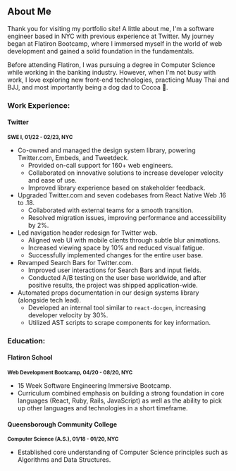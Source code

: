 ## About Me

Thank you for visiting my portfolio site! A little about me, I'm a software engineer based in NYC with previous experience at Twitter. My journey began at Flatiron Bootcamp, where I immersed myself in the world of web development and gained a solid foundation in the fundamentals.

Before attending Flatiron, I was pursuing a degree in Computer Science while working in the banking industry. However, when I'm not busy with work, I love exploring new front-end technologies, practicing Muay Thai and BJJ, and most importantly being a dog dad to Cocoa 🐶.

<CustomImage
  src="https://raw.githubusercontent.com/antman999/portfolio-data/main/images/cocoa.JPG"
  alt="A picture of cocoa (brown weiner dog) and I"
  priority={true}
/>

### Work Experience:

#### Twitter

<small>**SWE I, 01/22 - 02/23, NYC**</small>

- Co-owned and managed the design system library, powering Twitter.com, Embeds, and Tweetdeck.
  - Provided on-call support for 160+ web engineers.
  - Collaborated on innovative solutions to increase developer velocity and ease of use.
  - Improved library experience based on stakeholder feedback.
- Upgraded Twitter.com and seven codebases from React Native Web .16 to .18.
  - Collaborated with external teams for a smooth transition.
  - Resolved migration issues, improving performance and accessibility by 2%.
- Led navigation header redesign for Twitter web.
  - Aligned web UI with mobile clients through subtle blur animations.
  - Increased viewing space by 10% and reduced visual fatigue.
  - Successfully implemented changes for the entire user base.
- Revamped Search Bars for Twitter.com.
  - Improved user interactions for Search Bars and input fields.
  - Conducted A/B testing on the user base worldwide, and after positive results, the project was shipped application-wide.
- Automated props documentation in our design systems library (alongside tech lead).
  - Developed an internal tool similar to `react-docgen`, increasing developer velocity by 30%.
  - Utilized AST scripts to scrape components for key information.

### Education:

#### Flatiron School

<small>**Web Development Bootcamp, 04/20 - 08/20, NYC**</small>

- 15 Week Software Engineering Immersive Bootcamp.
- Curriculum combined emphasis on building a strong foundation in core languages (React, Ruby, Rails, JavaScript) as well as the ability to pick up other languages and technologies in a short timeframe.

#### Queensborough Community College

<small>**Computer Science (A.S.), 01/18 - 01/20, NYC**</small>

- Established core understanding of Computer Science principles such as Algorithms and Data Structures.
